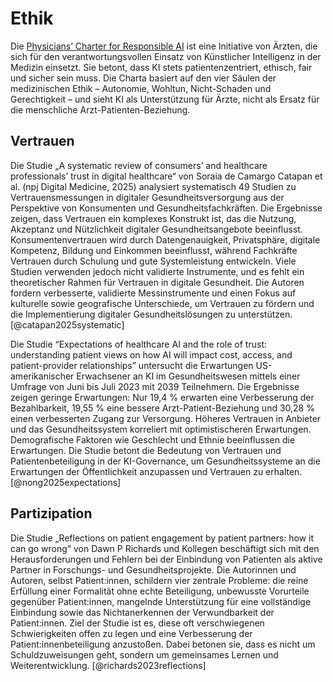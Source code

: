 # Ethik

Die [Physicians' Charter for Responsible AI](https://physicianscharter.ai/) ist eine Initiative von Ärzten, die sich für den verantwortungsvollen Einsatz von Künstlicher Intelligenz in der Medizin einsetzt. Sie betont, dass KI stets patientenzentriert, ethisch, fair und sicher sein muss. Die Charta basiert auf den vier Säulen der medizinischen Ethik – Autonomie, Wohltun, Nicht-Schaden und Gerechtigkeit – und sieht KI als Unterstützung für Ärzte, nicht als Ersatz für die menschliche Arzt-Patienten-Beziehung.

## Vertrauen

Die Studie „A systematic review of consumers’ and healthcare professionals’ trust in digital healthcare“ von Soraia de Camargo Catapan et al. (npj Digital Medicine, 2025) analysiert systematisch 49 Studien zu Vertrauensmessungen in digitaler Gesundheitsversorgung aus der Perspektive von Konsumenten und Gesundheitsfachkräften. Die Ergebnisse zeigen, dass Vertrauen ein komplexes Konstrukt ist, das die Nutzung, Akzeptanz und Nützlichkeit digitaler Gesundheitsangebote beeinflusst. Konsumentenvertrauen wird durch Datengenauigkeit, Privatsphäre, digitale Kompetenz, Bildung und Einkommen beeinflusst, während Fachkräfte Vertrauen durch Schulung und gute Systemleistung entwickeln. Viele Studien verwenden jedoch nicht validierte Instrumente, und es fehlt ein theoretischer Rahmen für Vertrauen in digitale Gesundheit. Die Autoren fordern verbesserte, validierte Messinstrumente und einen Fokus auf kulturelle sowie geografische Unterschiede, um Vertrauen zu fördern und die Implementierung digitaler Gesundheitslösungen zu unterstützen. [@catapan2025systematic]

Die Studie "Expectations of healthcare AI and the role of trust: understanding patient views on how AI will impact cost, access, and patient-provider relationships" untersucht die Erwartungen US-amerikanischer Erwachsener an KI im Gesundheitswesen mittels einer Umfrage von Juni bis Juli 2023 mit 2039 Teilnehmern. Die Ergebnisse zeigen geringe Erwartungen: Nur 19,4 % erwarten eine Verbesserung der Bezahlbarkeit, 19,55 % eine bessere Arzt-Patient-Beziehung und 30,28 % einen verbesserten Zugang zur Versorgung. Höheres Vertrauen in Anbieter und das Gesundheitssystem korreliert mit optimistischeren Erwartungen. Demografische Faktoren wie Geschlecht und Ethnie beeinflussen die Erwartungen. Die Studie betont die Bedeutung von Vertrauen und Patientenbeteiligung in der KI-Governance, um Gesundheitssysteme an die Erwartungen der Öffentlichkeit anzupassen und Vertrauen zu erhalten. [@nong2025expectations]

## Partizipation

Die Studie „Reflections on patient engagement by patient partners: how it can go wrong“ von Dawn P Richards und Kollegen beschäftigt sich mit den Herausforderungen und Fehlern bei der Einbindung von Patienten als aktive Partner in Forschungs- und Gesundheitsprojekte. Die Autorinnen und Autoren, selbst Patient:innen, schildern vier zentrale Probleme: die reine Erfüllung einer Formalität ohne echte Beteiligung, unbewusste Vorurteile gegenüber Patient:innen, mangelnde Unterstützung für eine vollständige Einbindung sowie das Nichtanerkennen der Verwundbarkeit der Patient:innen. Ziel der Studie ist es, diese oft verschwiegenen Schwierigkeiten offen zu legen und eine Verbesserung der Patient:innenbeteiligung anzustoßen. Dabei betonen sie, dass es nicht um Schuldzuweisungen geht, sondern um gemeinsames Lernen und Weiterentwicklung. [@richards2023reflections]
